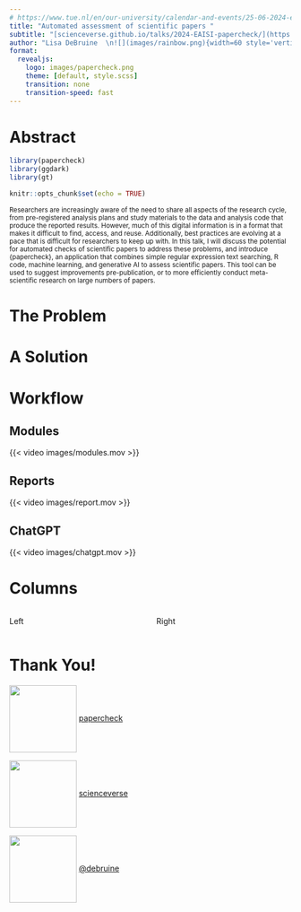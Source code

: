 ```yaml
---
# https://www.tue.nl/en/our-university/calendar-and-events/25-06-2024-eaisi-lecture-by-visiting-professor-lisa-debruine
title: "Automated assessment of scientific papers "
subtitle: "[scienceverse.github.io/talks/2024-EAISI-papercheck/](https://scienceverse.github.io/talks/2024-EAISI-papercheck/)"
author: "Lisa DeBruine  \n![](images/rainbow.png){width=60 style='vertical-align:middle;'} [@debruine](https://debruine.github.io)"
format: 
  revealjs:
    logo: images/papercheck.png
    theme: [default, style.scss]
    transition: none
    transition-speed: fast
---
```


# Abstract

```r
library(papercheck)
library(ggdark)
library(gt)

knitr::opts_chunk$set(echo = TRUE)
```

::: {style="font-size: smaller"}
Researchers are increasingly aware of the need to share all aspects of the research cycle, from pre-registered analysis plans and study materials to the data and analysis code that produce the reported results. However, much of this digital information is in a format that makes it difficult to find, access, and reuse. Additionally, best practices are evolving at a pace that is difficult for researchers to keep up with. In this talk, I will discuss the potential for automated checks of scientific papers to address these problems, and introduce {papercheck}, an application that combines simple regular expression text searching, R code, machine learning, and generative AI to assess scientific papers. This tool can be used to suggest improvements pre-publication, or to more efficiently conduct meta-scientific research on large numbers of papers.
:::

# The Problem

# A Solution

# Workflow

## Modules

{{< video images/modules.mov >}}

## Reports

{{< video images/report.mov >}}

## ChatGPT

{{< video images/chatgpt.mov >}}


# Columns

:::: columns
::: {.column width="50%"}

Left

:::
::: {.column width="50%"}

Right

:::
::::

# Thank You!

![](images/papercheck.png){width=120 style="vertical-align:middle;"} [papercheck](https://scienceverse.github.io/papercheck/) 

![](images/scienceverse.png){width=120 style="vertical-align:middle;"} [scienceverse](https://github.com/scienceverse/)

![](images/rainbow.png){width=120 style="vertical-align:middle;"} [@debruine](https://debruine.github.io)

